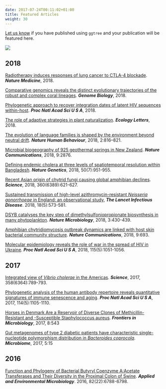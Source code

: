 ```yaml
---
date: 2017-07-24T00:11:02+01:00
title: Featured Articles
weight: 30
---
```



<link rel="stylesheet" href="https://guangchuangyu.github.io/css/font-awesome.min.css">


[Let us know](https://github.com/GuangchuangYu/featured_img) if you have published using `ggtree` and your publication will be featured here.


![](https://guangchuangyu.github.io/software/citation_trend/ggtree.png)


## <i class="fa fa-calendar"></i> 2018

[Radiotherapy induces responses of lung cancer to CTLA-4 blockade](https://www.nature.com/articles/s41591-018-0232-2).
**_Nature Medicine_**, 2018.

[Comparative genomics reveals the distinct evolutionary trajectories of the robust and complex coral lineages](https://doi.org/10.1186/s13059-018-1552-8).
**_Genome Biology_**, 2018.


[Phylogenetic approach to recover integration dates of latent HIV sequences within-host](https://doi.org/10.1073/pnas.1802028115).
**_Proc Natl Acad Sci U S A_**, 2018.

[The role of adaptive strategies in plant naturalization](https://doi.org/10.1111/ele.13104).
**_Ecology Letters_**, 2018.

[The evolution of language families is shaped by the environment beyond neutral drift](https://www.nature.com/articles/s41562-018-0457-6).
**_Nature Human Behaviour_**, 2018, 2:816–821.

[Microbial biogeography of 925 geothermal springs in New Zealand](https://www.nature.com/articles/s41467-018-05020-y).
**_Nature Communications_**, 2018, 9:2876.

[Defining endemic cholera at three levels of spatiotemporal resolution within Bangladesh](https://www.nature.com/articles/s41588-018-0150-8).
**_Nature Genetics_**, 2018, 50(7):951-955.

[Recent Asian origin of chytrid fungi causing global amphibian declines](http://science.sciencemag.org/content/360/6389/621.full).
**_Science_**, 2018, 360(6389):621-627.

[Sustained transmission of high-level azithromycin-resistant *Neisseria gonorrhoeae* in England: an observational study](https://www.sciencedirect.com/science/article/pii/S1473309918301221), **_The Lancet Infectious Disease_**. 2018, 18(5):573-581.


[DSYB catalyses the key step of dimethylsulfoniopropionate biosynthesis in many phytoplankton](https://www.nature.com/articles/s41564-018-0119-5).
**_Nature Microbiology_**, 2018, 3:430-439.

[Amphibian chytridiomycosis outbreak dynamics are linked with host skin bacterial community structure](https://www.nature.com/articles/s41467-018-02967-w).
**_Nature Communications_**, 2018, 9:693.

[Molecular epidemiology reveals the role of war in the spread of HIV in Ukraine](http://dx.doi.org/10.1073/pnas.1701447115).
**_Proc Natl Acad Sci U S A_**, 2018, 115(5):1051-1056.

## <i class="fa fa-calendar"></i> 2017

[Integrated view of *Vibrio cholerae* in the Americas](http://science.sciencemag.org/content/358/6364/789.full).
**_Science_**, 2017, 358(6364):789-793.


[Phylogenetic analysis of the human antibody repertoire reveals quantitative signatures of immune senescence and aging](http://dx.doi.org/10.1073/pnas.1617959114).
**_Proc Natl Acad Sci U S A_**, 2017, 114(5):1105-1110.


[Horses in Denmark Are a Reservoir of Diverse Clones of Methicillin-Resistant and -Susceptible Staphylococcus aureus](https://www.ncbi.nlm.nih.gov/pmc/articles/PMC5376617/).
***Frontiers in Microbiology***, 2017, 8:543


[Gut metagenomes of type 2 diabetic patients have characteristic single-nucleotide polymorphism distribution in *Bacteroides coprocola*](https://microbiomejournal.biomedcentral.com/articles/10.1186/s40168-017-0232-3). ***Microbiome***, 2017, 5:15


## <i class="fa fa-calendar"></i> 2016

[Function and Phylogeny of Bacterial Butyryl Coenzyme A:Acetate Transferases and Their Diversity in the Proximal Colon of Swine](http://aem.asm.org/content/82/22/6788.short).
***Applied and Environmental Microbiology***. 2016, 82(22):6788-6798.


